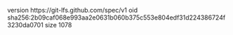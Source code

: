 version https://git-lfs.github.com/spec/v1
oid sha256:2b09caf068e993aa2e0631b060b375c553e804edf31d224386724f3230da0701
size 1078
